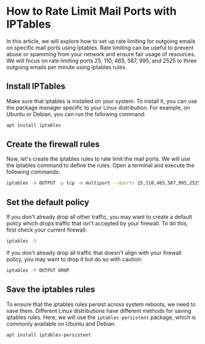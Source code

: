 # How to Rate Limit Mail Ports with IPTables

In this article, we will explore how to set up rate limiting for outgoing emails on specific mail ports using iptables. Rate limiting can be useful to prevent abuse or spamming from your network and ensure fair usage of resources. We will focus on rate limiting ports 25, 110, 465, 587, 995, and 2525 to three outgoing emails per minute using iptables rules.

## Install IPTables
Make sure that iptables is installed on your system. To install it, you can use the package manager specific to your Linux distribution. For example, on Ubuntu or Debian, you can run the following command:
```bash copy
apt install iptables
```

## Create the firewall rules
Now, let's create the iptables rules to rate limit the mail ports. We will use the iptables command to define the rules. Open a terminal and execute the following commands:
```bash copy
iptables -A OUTPUT -p tcp -m multiport --dports 25,110,465,587,995,2525 -m limit --limit 10/min --limit-burst 6 -j ACCEPT
```

## Set the default policy
If you don't already drop all other traffic, you may want to create a default policy which drops traffic that isn't accepted by your firewall. To do this, first check your current firewall:
```bash copy
iptables -S
```
If you don't already drop all traffic that doesn't align with your firewall policy, you may want to drop it but do so with caution:
```bash copy
iptables -P OUTPUT DROP
```

## Save the iptables rules
To ensure that the iptables rules persist across system reboots, we need to save them. Different Linux distributions have different methods for saving iptables rules. Here, we will use the `iptables-persistent` package, which is commonly available on Ubuntu and Debian.
```bash copy
apt install iptables-persistent
```